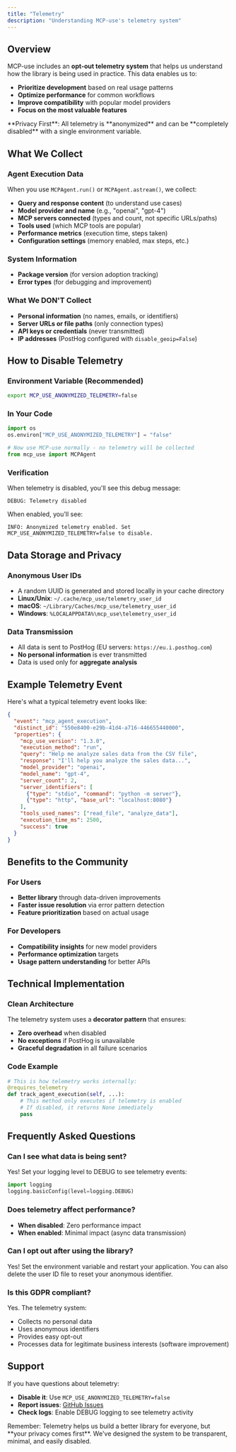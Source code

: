 ```yaml
---
title: "Telemetry"
description: "Understanding MCP-use's telemetry system"
---
```


## Overview

MCP-use includes an **opt-out telemetry system** that helps us understand how the library is being used in practice. This data enables us to:

- **Prioritize development** based on real usage patterns
- **Optimize performance** for common workflows
- **Improve compatibility** with popular model providers
- **Focus on the most valuable features**

<Warning>
**Privacy First**: All telemetry is **anonymized** and can be **completely disabled** with a single environment variable.
</Warning>

## What We Collect

### Agent Execution Data
When you use `MCPAgent.run()` or `MCPAgent.astream()`, we collect:

- **Query and response content** (to understand use cases)
- **Model provider and name** (e.g., "openai", "gpt-4")
- **MCP servers connected** (types and count, not specific URLs/paths)
- **Tools used** (which MCP tools are popular)
- **Performance metrics** (execution time, steps taken)
- **Configuration settings** (memory enabled, max steps, etc.)

### System Information
- **Package version** (for version adoption tracking)
- **Error types** (for debugging and improvement)

### What We DON'T Collect
- **Personal information** (no names, emails, or identifiers)
- **Server URLs or file paths** (only connection types)
- **API keys or credentials** (never transmitted)
- **IP addresses** (PostHog configured with `disable_geoip=False`)

## How to Disable Telemetry

### Environment Variable (Recommended)
```bash
export MCP_USE_ANONYMIZED_TELEMETRY=false
```

### In Your Code
```python
import os
os.environ["MCP_USE_ANONYMIZED_TELEMETRY"] = "false"

# Now use MCP-use normally - no telemetry will be collected
from mcp_use import MCPAgent
```

### Verification
When telemetry is disabled, you'll see this debug message:
```
DEBUG: Telemetry disabled
```

When enabled, you'll see:
```
INFO: Anonymized telemetry enabled. Set MCP_USE_ANONYMIZED_TELEMETRY=false to disable.
```

## Data Storage and Privacy

### Anonymous User IDs
- A random UUID is generated and stored locally in your cache directory
- **Linux/Unix**: `~/.cache/mcp_use/telemetry_user_id`
- **macOS**: `~/Library/Caches/mcp_use/telemetry_user_id`
- **Windows**: `%LOCALAPPDATA%\mcp_use\telemetry_user_id`

### Data Transmission
- All data is sent to PostHog (EU servers: `https://eu.i.posthog.com`)
- **No personal information** is ever transmitted
- Data is used only for **aggregate analysis**

## Example Telemetry Event

Here's what a typical telemetry event looks like:

```json
{
  "event": "mcp_agent_execution",
  "distinct_id": "550e8400-e29b-41d4-a716-446655440000",
  "properties": {
    "mcp_use_version": "1.3.0",
    "execution_method": "run",
    "query": "Help me analyze sales data from the CSV file",
    "response": "I'll help you analyze the sales data...",
    "model_provider": "openai",
    "model_name": "gpt-4",
    "server_count": 2,
    "server_identifiers": [
      {"type": "stdio", "command": "python -m server"},
      {"type": "http", "base_url": "localhost:8080"}
    ],
    "tools_used_names": ["read_file", "analyze_data"],
    "execution_time_ms": 2500,
    "success": true
  }
}
```

## Benefits to the Community

### For Users
- **Better library** through data-driven improvements
- **Faster issue resolution** via error pattern detection
- **Feature prioritization** based on actual usage

### For Developers
- **Compatibility insights** for new model providers
- **Performance optimization** targets
- **Usage pattern understanding** for better APIs

## Technical Implementation

### Clean Architecture
The telemetry system uses a **decorator pattern** that ensures:
- **Zero overhead** when disabled
- **No exceptions** if PostHog is unavailable
- **Graceful degradation** in all failure scenarios

### Code Example
```python
# This is how telemetry works internally:
@requires_telemetry
def track_agent_execution(self, ...):
    # This method only executes if telemetry is enabled
    # If disabled, it returns None immediately
    pass
```

## Frequently Asked Questions

### Can I see what data is being sent?
Yes! Set your logging level to DEBUG to see telemetry events:
```python
import logging
logging.basicConfig(level=logging.DEBUG)
```

### Does telemetry affect performance?
- **When disabled**: Zero performance impact
- **When enabled**: Minimal impact (async data transmission)

### Can I opt out after using the library?
Yes! Set the environment variable and restart your application. You can also delete the user ID file to reset your anonymous identifier.

### Is this GDPR compliant?
Yes. The telemetry system:
- Collects no personal data
- Uses anonymous identifiers
- Provides easy opt-out
- Processes data for legitimate business interests (software improvement)

## Support

If you have questions about telemetry:
- **Disable it**: Use `MCP_USE_ANONYMIZED_TELEMETRY=false`
- **Report issues**: [GitHub Issues](https://github.com/anthropics/mcp-use/issues)
- **Check logs**: Enable DEBUG logging to see telemetry activity

<Note>
Remember: Telemetry helps us build a better library for everyone, but **your privacy comes first**. We've designed the system to be transparent, minimal, and easily disabled.
</Note>
